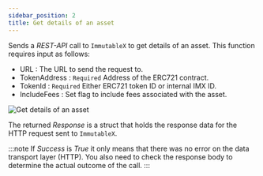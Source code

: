 ```yaml
---
sidebar_position: 2
title: Get details of an asset
---
```


Sends a *REST-API* call to `ImmutableX` to get details of an asset. This function requires input as follows:

* URL <Step text="1"/> : The URL to send the request to.
* TokenAddress <Step text="2"/> : `Required` Address of the ERC721 contract.
* TokenId <Step text="3"/> : `Required` Either ERC721 token ID or internal IMX ID.
* IncludeFees <Step text="4"/> : Set flag to include fees associated with the asset.

![Get details of an asset](_static/img/get-details-asset.png)

The returned *Response* <Step text="5"/> is a struct that holds the response data for the HTTP request sent to `ImmutableX`.

:::note
If *Success* is *True* it only means that there was no error on the data transport layer (HTTP).
You also need to check the response body to determine the actual outcome of the call.
:::
